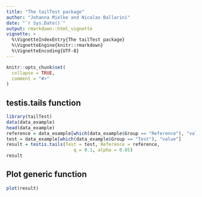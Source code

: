 ```yaml
---
title: "The tailTest package"
author: "Johanna Mielke and Nicolas Ballarini"
date: "`r Sys.Date()`"
output: rmarkdown::html_vignette
vignette: >
  %\VignetteIndexEntry{The tailTest package}
  %\VignetteEngine{knitr::rmarkdown}
  %\VignetteEncoding{UTF-8}
---
```


```r
knitr::opts_chunk$set(
  collapse = TRUE,
  comment = "#>"
)
```


## testis.tails function

```r
library(tailTest)
data(data_example)
head(data_example)
reference = data_example[which(data_example$Group == "Reference"), "value"]
test = data_example[which(data_example$Group == "Test"), "value"]
result = testis.tails(Test = test, Reference = reference, 
                         q = 0.1, alpha = 0.05)
result
```


## Plot generic function

```r
plot(result)
```

